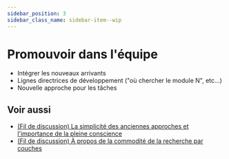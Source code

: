 ```yaml
---
sidebar_position: 3
sidebar_class_name: sidebar-item--wip
---
```



# Promouvoir dans l'équipe

<WIP ticket="182" />

- Intégrer les nouveaux arrivants
- Lignes directrices de développement ("où chercher le module N", etc...)
- Nouvelle approche pour les tâches

## Voir aussi
- [(Fil de discussion) La simplicité des anciennes approches et l'importance de la pleine conscience](https://t.me/feature_sliced/3360)
- [(Fil de discussion) À propos de la commodité de la recherche par couches](https://t.me/feature_sliced/1918)
